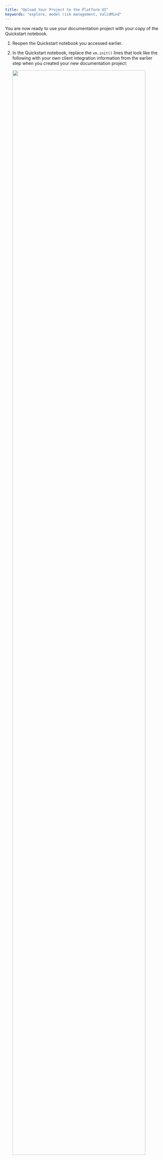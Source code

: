 ```yaml
---
title: "Upload Your Project to the Platform UI"
keywords: "explore, model risk management, ValidMind"
---
```


You are now ready to use your documentation project with your copy of the Quickstart notebook. 

1. Reopen the Quickstart notebook you accessed earlier.

2. In the Quickstart notebook, replace the `vm.init()` lines that look like the following with your own client integration information from the earlier step when you created your new documentation project:

   ![](jupyterhub-secrets.png){width=95% fig-align="left" fig-alt="The Quickstart notebook in Colab with the section showing that you need to replace"}

3. Run each cell in the notebook:

   - Hover over each cell and click the {{< fa circle-play >}} **icon**; OR
   - Press `Shift + Enter` on Windows or `Cmd + Enter` if you are on a Mac
   
   The notebook will install the ValidMind library and then connect to your own documentation project in the ValidMind Platform.

You can now switch back to the Platform UI and view the documentation that has been created by the data and artifacts provided by the Developer Framework. 

## What's next

Ready to learn more about how you can use ValidMind? Check out [Explore an example project](explore-example-project.qmd).